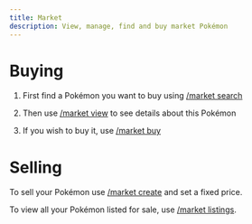 ```yaml
---
title: Market
description: View, manage, find and buy market Pokémon
---
```



# Buying

<Steps>

1. First find a Pokémon you want to buy using [/market search](/commands/market/search)

2. Then use [/market view](/commands/market/view) to see details about this Pokémon

3. If you wish to buy it, use [/market buy](/commands/market/buy)

</Steps>

# Selling

To sell your Pokémon use [/market create](/commands/market/create) and set a fixed price.

To view all your Pokémon listed for sale, use [/market listings](/commands/market/listings).
